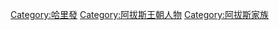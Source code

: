 [[Category:哈里發|Category:哈里發]]
[[Category:阿拔斯王朝人物|Category:阿拔斯王朝人物]]
[[Category:阿拔斯家族|Category:阿拔斯家族]]